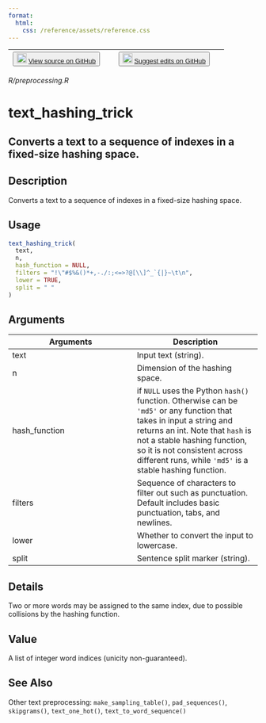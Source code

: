 ```yaml
---
format:
  html:
    css: /reference/assets/reference.css
---
```


| <button class="button"> ![](/reference/assets/GitHub-Mark-32px.png){width="20"} [View source on GitHub](https://github.com/rstudio/keras//blob/main/R/preprocessing.R) </button> | <button class="button"> ![](/reference/assets/GitHub-Mark-32px.png){width="20"} [Suggest edits on GitHub](https://github.com/rstudio/keras//edit/main/R/preprocessing.R) </button> |
|:------------------------------:|:--------------------------------------:|

*R/preprocessing.R*

# text_hashing_trick

## Converts a text to a sequence of indexes in a fixed-size hashing space.

## Description
Converts a text to a sequence of indexes in a fixed-size hashing space. 


## Usage
```r
text_hashing_trick( 
  text, 
  n, 
  hash_function = NULL, 
  filters = "!\"#$%&()*+,-./:;<=>?@[\\]^_`{|}~\t\n", 
  lower = TRUE, 
  split = " " 
) 
```

## Arguments
|Arguments|Description|
|---|---|
| text | Input text (string). |
| n | Dimension of the hashing space. |
| hash_function | if `NULL` uses the Python `hash()` function. Otherwise can be `'md5'` or any function that takes in input a string and returns an int. Note that `hash` is not a stable hashing function, so it is not consistent across different runs, while `'md5'` is a stable hashing function. |
| filters | Sequence of characters to filter out such as punctuation. Default includes basic punctuation, tabs, and newlines. |
| lower | Whether to convert the input to lowercase. |
| split | Sentence split marker (string). |

## Details
Two or more words may be assigned to the same index, due to possible collisions by the hashing function. 


## Value
A list of integer word indices (unicity non-guaranteed). 



## See Also
Other text preprocessing:  `make_sampling_table()`, `pad_sequences()`, `skipgrams()`, `text_one_hot()`, `text_to_word_sequence()`

